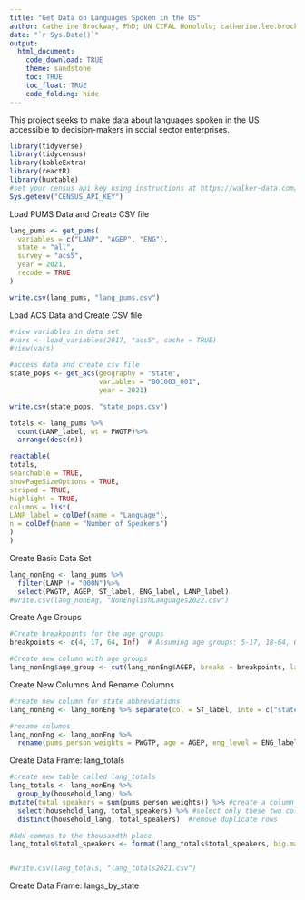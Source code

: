 ```yaml
---
title: "Get Data on Languages Spoken in the US"
author: Catherine Brockway, PhD; UN CIFAL Honolulu; catherine.lee.brockway@gmail.com
date: "`r Sys.Date()`"
output: 
  html_document:
    code_download: TRUE
    theme: sandstone
    toc: TRUE
    toc_float: TRUE
    code_folding: hide
---
```


This project seeks to make data about languages spoken in the US accessible to decision-makers in social sector enterprises. 

```r
library(tidyverse)
library(tidycensus)
library(kableExtra)
library(reactR)
library(huxtable)
#set your census api key using instructions at https://walker-data.com/tidycensus/reference/census_api_key.html
Sys.getenv("CENSUS_API_KEY")
```

Load PUMS Data and Create CSV file
```r
lang_pums <- get_pums(
  variables = c("LANP", "AGEP", "ENG"),
  state = "all",
  survey = "acs5",
  year = 2021,
  recode = TRUE
)

write.csv(lang_pums, "lang_pums.csv")
```


Load ACS Data and Create CSV file
```r
#view variables in data set
#vars <- load_variables(2017, "acs5", cache = TRUE)
#view(vars)

#access data and create csv file
state_pops <- get_acs(geography = "state", 
                      variables = "B01003_001", 
                      year = 2021)

write.csv(state_pops, "state_pops.csv")
```


```r
totals <- lang_pums %>%
  count(LANP_label, wt = PWGTP)%>%
  arrange(desc(n))
```


```r
reactable(
totals,
searchable = TRUE,
showPageSizeOptions = TRUE,
striped = TRUE,
highlight = TRUE,
columns = list(
LANP_label = colDef(name = "Language"),
n = colDef(name = "Number of Speakers")
)
)
```

Create Basic Data Set
```r
lang_nonEng <- lang_pums %>%
  filter(LANP != "000N")%>%
  select(PWGTP, AGEP, ST_label, ENG_label, LANP_label)
#write.csv(lang_nonEng, "NonEnglishLanguages2022.csv")
```

Create Age Groups
```r
#Create breakpoints for the age groups
breakpoints <- c(4, 17, 64, Inf)  # Assuming age groups: 5-17, 18-64, 65 and above

#Create new column with age groups
lang_nonEng$age_group <- cut(lang_nonEng$AGEP, breaks = breakpoints, labels = c("Youth", "Adult", "Senior"))
```

Create New Columns And Rename Columns
```r
#create new column for state abbreviations
lang_nonEng <- lang_nonEng %>% separate(col = ST_label, into = c("state", "state_abb"), sep = "/")

#rename columns
lang_nonEng <- lang_nonEng %>%
  rename(pums_person_weights = PWGTP, age = AGEP, eng_level = ENG_label, household_lang = LANP_label)
```

Create Data Frame: lang_totals 
```r
#create new table called lang_totals
lang_totals <- lang_nonEng %>%
  group_by(household_lang) %>% 
mutate(total_speakers = sum(pums_person_weights)) %>% #create a column called total_speakers
  select(household_lang, total_speakers) %>% #select only these two columns
  distinct(household_lang, total_speakers)  #remove duplicate rows

#Add commas to the thousandth place
lang_totals$total_speakers <- format(lang_totals$total_speakers, big.mark = ",", scientific = FALSE)


#write.csv(lang_totals, "lang_totals2021.csv")
```

Create Data Frame: langs_by_state
```r

```







